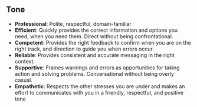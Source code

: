 
## Tone

- **Professional**: Polite, respectful, domain-familiar
- **Efficient**: Quickly provides the correct information and options you need, when you need them. Direct without being confrontational.
- **Competent**: Provides the right feedback to confirm when you are on the right track, and direction to guide you when errors occur.
- **Reliable**: Provides consistent and accurate messaging in the right context.
- **Supportive**: Frames warnings and errors as opportunities for taking action and solving problems. Conversational without being overly casual.
- **Empathetic**: Respects the other stresses you are under and makes an effort to communicates with you in a friendly, respectful, and positive tone
